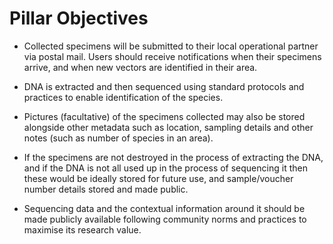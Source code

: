 # Pillar Objectives {#objectives}

* Collected specimens will be submitted to their local operational partner via postal mail. Users should receive notifications when their specimens arrive, and when new vectors are identified in their area.  

* DNA is extracted and then sequenced using standard protocols and practices to enable identification of the species.

* Pictures (facultative) of the specimens collected may also be stored alongside other metadata such as location, sampling details and other notes (such as number of species in an area).

* If the specimens are not destroyed in the process of extracting the DNA, and if the DNA is not all used up in the process of sequencing it then these would be ideally stored for future use, and sample/voucher number details stored and made public.

* Sequencing data and the contextual information around it should be made publicly available following community norms and practices to maximise its research value. 
